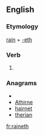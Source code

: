 ==English==

===Etymology===
[[rain]] + [[-eth]]

===Verb===
{{infl|en|verb form}}

# {{archaic third-person singular of|rain}}

===Anagrams===
* {{alphagram|aehinrt}}
* [[Athirne#English|Athirne]]
* [[hairnet#English|hairnet]]
* [[therian#English|therian]]

[[fr:raineth]]